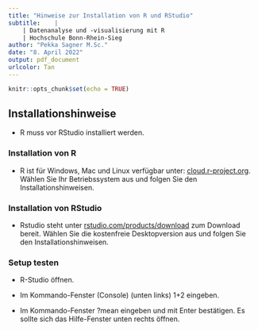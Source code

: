 ```yaml
---
title: "Hinweise zur Installation von R und RStudio"
subtitle:    | 
    | Datenanalyse und -visualisierung mit R
    | Hochschule Bonn-Rhein-Sieg
author: "Pekka Sagner M.Sc."
date: "8. April 2022"
output: pdf_document
urlcolor: Tan
---
```


```r
knitr::opts_chunk$set(echo = TRUE)
```

## Installationshinweise

+ R muss vor RStudio installiert werden. 

### Installation von R

+ R ist für Windows, Mac und Linux verfügbar unter: [cloud.r-project.org](https://cloud.r-project.org/). Wählen Sie Ihr Betriebssystem aus und folgen Sie den Installationshinweisen.

### Installation von RStudio

+ Rstudio steht unter [rstudio.com/products/download](https://www.rstudio.com/products/rstudio/download/) zum Download bereit. Wählen Sie die kostenfreie Desktopversion aus und folgen Sie den Installationshinweisen.


### Setup testen

+ R-Studio öffnen.

+ Im Kommando-Fenster (Console) (unten links) 1+2 eingeben.

+ Im Kommando-Fenster ?mean eingeben und mit Enter bestätigen. Es sollte sich das Hilfe-Fenster unten rechts öffnen.